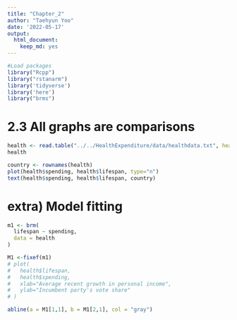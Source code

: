 ```yaml
---
title: "Chapter_2"
author: "Taehyun Yoo"
date: '2022-05-17'
output: 
  html_document: 
    keep_md: yes
---
```


```r
#Load packages
library("Rcpp")
library("rstanarm")
library('tidyverse')
library('here')
library("brms")
```

# 2.3 All graphs are comparisons
```r
health <- read.table("../../HealthExpenditure/data/healthdata.txt", header=TRUE)
health

country <- rownames(health)
plot(health$spending, health$lifespan, type="n")
text(health$spending, health$lifespan, country)
```

# extra) Model fitting
```r
m1 <- brm(
  lifespan ~ spending, 
  data = health
)

M1 <-fixef(m1)
# plot(
#   health$lifespan, 
#   health$spending, 
#   xlab="Average recent growth in personal income",
#   ylab="Incumbent party's vote share"
# )

abline(a = M1[1,1], b = M1[2,1], col = "gray")
```